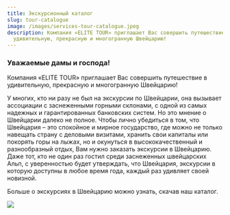 ```yaml
---
title: Экскурсионный каталог
slug: tour-catalogue
image: /images/services-tour-catalogue.jpeg
description: Компания «ELITE TOUR» приглашает Вас совершить путешествие в
  удивительную, прекрасную и многогранную Швейцарию!
---
```

### Уважаемые дамы и господа!

Компания «ELITE TOUR» приглашает Вас совершить путешествие в удивительную, прекрасную и многогранную Швейцарию!

У многих, кто ни разу не был на экскурсии по Швейцарии, она вызывает ассоциации с заснеженными горными склонами, с одной из самых надежных и гарантированных банковских систем. Но это мнение о Швейцарии далеко не полное. Чтобы лично убедиться в том, что Швейцария – это спокойное и мирное государство, где можно не только навещать страну с деловыми визитами, хранить свои капиталы или покорять горы на лыжах, но и окунуться в высококачественный и разнообразный отдых, Вам нужно заказать экскурсии в Швейцарию. Даже тот, кто не один раз гостил среди заснеженных швейцарских Альп, с уверенностью будет утверждать, что Швейцария, экскурсии в которую доступны в любое время года, каждый раз удивляет своей новизной.

Больше о экскурсиях в Швейцарию можно узнать, скачав наш каталог.

<a target="_blank" href="/pdf/tour-catalogue.pdf">
  <img style={{ margin: "0 auto" }} src="/images/download.png" />
</a>